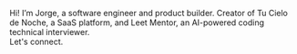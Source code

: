 
<NameTransition />

Hi! I’m Jorge, a software engineer and product builder. Creator of <Link className='text-blue-500 underline hover:text-blue-800' href="/c/tu-cielo-de-noche"> Tu Cielo de Noche</Link>, a SaaS platform, and <Link className='text-blue-500 underline hover:text-blue-800' href="/c/leet-mentor"> Leet Mentor</Link>, an AI-powered coding technical interviewer. <br/> Let's <Link className='text-blue-500 underline hover:text-blue-800' href="mailto:jorge.aldem@gmail.com" target='_blank'> connect</Link>.

<SkeletonImage
  src="/images/profile.jpg"
  alt="Jorge Delgadillo"
  width={1320}
  height={1320}
/>
